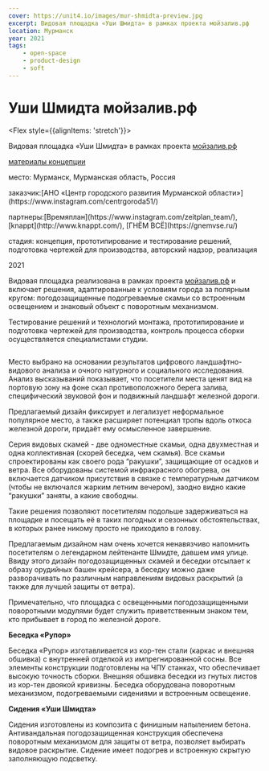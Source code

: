 ```yaml
---
cover: https://unit4.io/images/mur-shmidta-preview.jpg
excerpt: Видовая площадка «Уши Шмидта» в рамках проекта мойзалив.рф
location: Мурманск
year: 2021
tags:
    - open-space
    - product-design
    - soft
---
```

# Уши Шмидта мойзалив.рф

<Flex style={{alignItems: 'stretch'}}>
<Flex col>

Видовая площадка «Уши Шмидта» в рамках проекта [мойзалив.рф](https://xn--80aenfcodq.xn--p1ai/)

<p style={{flex: '0 1 auto'}}>

[материалы концепции](https://xn--80aenfcodq.xn--p1ai/skver-shmidta)
</p>
</Flex>

<div>
<p><BlackHighlight>место:</BlackHighlight> Мурманск, Мурманская область, Россия</p>

<p><BlackHighlight>заказчик:</BlackHighlight>[АНО «Центр городского развития Мурманской области»](https://www.instagram.com/centrgoroda51/)</p>

<p><BlackHighlight>партнеры:</BlackHighlight>[Времяплан](https://www.instagram.com/zeitplan_team/), [knappt](http://www.knappt.com/), [ГНЁМ ВСЁ](https://gnemvse.ru/)</p>

<p><BlackHighlight>стадия:</BlackHighlight> концепция, прототипирование и тестирование решений, подготовка чертежей для производства, авторский надзор, реализация</p>

2021
</div>
</Flex>


Видовая площадка реализована в рамках проекта [мойзалив.рф](https://xn--80aenfcodq.xn--p1ai/) и включает решения, адаптированные к условиям города за полярным кругом: 
погодозащищенные подогреваемые скамьи со встроенным освещением и знаковый объект с поворотным механизмом.  

Тестирование решений и технологий монтажа, прототипирование и подготовка чертежей для производства, контроль процесса сборки осуществляется специалистами студии.

<Image src="/images/mur-shmidta-preview.jpg" alt="" /> 

 
Место выбрано на основании результатов цифрового ландшафтно-видового анализа и очного натурного и социального исследования. Анализ высказываний показывает, что посетители места ценят вид на портовую зону на фоне скал противоположного берега залива, специфический звуковой фон и подвижный ландшафт железной дороги.
 
Предлагаемый дизайн фиксирует и легализует неформальное популярное место, а также расширяет потенциал тропы вдоль откоса железной дороги, придаёт ему осмысленное завершение. 

Серия видовых скамей - две одноместные скамьи, одна двухместная и одна коллективная (скорей беседка, чем скамья). Все скамьи спроектированы как своего рода “ракушки”, защищающие от осадков и ветра. Все оборудованы системой инфракрасного обогрева, он включается датчиком присутствия в связке с температурным датчиком (чтобы не включался жарким летним вечером), заодно видно какие “ракушки” заняты, а какие свободны. 
 
Такие решения позволяют посетителям подольше задерживаться на площадке и посещать её в таких погодных и сезонных обстоятельствах, в которых ранее никому просто не приходило в голову.
 
Предлагаемым дизайном нам очень хочется ненавязчиво напомнить посетителям о легендарном лейтенанте Шмидте, давшем имя улице. Ввиду этого дизайн погодозащищенных скамей и беседки отсылает к образу орудийных башен крейсера, а беседку можно даже разворачивать по различным направлениям видовых раскрытий (а также для лучшей защиты от ветра).
 
Примечательно, что площадка с освещенными погодозащищенными поворотными модулями будет служить приветственным знаком тем, кто прибывает в город по железной дороге.

**Беседка «Рупор»** 

Беседка «Рупор» изготавливается из кор-тен стали (каркас и внешняя обшивка) с внутренней отделкой из импрегнированной сосны. Все элементы конструкции подготовлены на ЧПУ станках, что обеспечивает высокую точность сборки. Внешняя обшивка беседки из гнутых листов из кор-тен двоякой кривизны. Беседка оборудована поворотным механизмом, подогреваемыми сидениями и встроенным освещение. 

**Сидения «Уши Шмидта»** 

Сидения изготовлены из композита с финишным напылением бетона. Антивандальная погодозащищенная конструкция обеспечена поворотным механизмом для защиты от ветра, позволяет выбирать видовое раскрытие. Сидение имеет подогрев и встроенную скрытую заполняющую подсветку. 